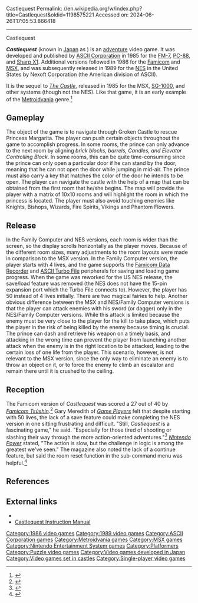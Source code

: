 Castlequest
Permalink: //en.wikipedia.org/w/index.php?title=Castlequest&oldid=1198575221
Accessed on: 2024-06-26T17:05:53.866418



------
Castlequest
{{for|the BBC Micro game|Castle Quest (1985 video game)}}
{{Refimprove|date=July 2008}}
{{Infobox video game
|title = Castlequest
|image = CastlequestNESBoxart.jpg
|caption = NES box art
|developer = [[ASCII Corporation]]<ref name="gamefaqs">[http://www.gamefaqs.com/console/nes/data/587178.html Castlequest Info – Castlequest Information – Castlequest Release Date<!-- Bot generated title -->]</ref>
|publisher = ASCII Corporation<br>Nexoft Corporation<ref name="gamefaqs"/>
|designer = Isao Yoshida<br>Keisuke Iwakura
|composer = Mitsunori Ogihara (Famicom)
|engine =
|released = {{vgrelease|JP|1985 (computers)|JP|November 28, 1986 (NES)<ref name="gamefaqs"/>}}{{vgrelease|NA|September 1989<ref name="gamefaqs"/>}}
|genre = [[Adventure game|Adventure]]
|modes = [[Single-player video game|Single-player]]
|platforms = [[MSX]], [[Nintendo Entertainment System|NES]]
}}

'''''Castlequest''''' (known in [[Japan]] as {{nihongo|'''''Castle Excellent'''''|キャッスルエクセレント|Kyassuru Ekuserento}}) is an [[Adventure game|adventure]] video game.  It was developed and published by [[ASCII Corporation]] in 1985 for the [[FM-7]], [[PC-88]], and [[Sharp X1]]. Additional versions followed in 1986 for the [[Nintendo Entertainment System|Famicom]] and [[MSX]], and was subsequently released in 1989 for the [[Nintendo Entertainment System|NES]] in the United States by Nexoft Corporation (the American division of ASCII).

It is the sequel to ''[[The Castle (video game)|The Castle]]'', released in 1985 for the MSX, [[SG-1000]], and other systems (though not the NES). Like that game, it is an early example of the [[Metroidvania]] genre.<ref name="Pacheco">{{cite web | url = http://gamehall.uol.com.br/v10/the-castle/ | title = The Castle | first = Márcio | last = Pacheco | date = June 23, 2016 | accessdate = July 14, 2016 | publisher = GameHall | quote = "[O]s japas criaram uma mecânica de jogo que pode ser considerado o 'avô' de títulos como 'Super Metroid' e 'Castlevania: Symphony of the Night' . . . . “Castle Excellent” para MSX e NES, mantendo a mesma fórmula com algumas poucas diferenças." | archive-url = https://web.archive.org/web/20160627073938/http://gamehall.uol.com.br/v10/the-castle/ | archive-date = June 27, 2016 | url-status = dead }}</ref>

==Gameplay==
The object of the game is to navigate through Groken Castle to rescue Princess Margarita. The player can push certain objects throughout the game to accomplish progress. In some rooms, the prince can only advance to the next room by aligning ''brick blocks, barrels, Candles, and Elevator Controlling Block''. In some rooms, this can be quite time-consuming since the prince can only open a particular door if he can stand by the door, meaning that he can not open the door while jumping in mid-air. The prince must also carry a key that matches the color of the door he intends to be open. The player can navigate the castle with the help of a map that can be obtained from the first room that he/she begins. The map will provide the player with a matrix of 10x10 rooms and will highlight the room in which the princess is located. The player must also avoid touching enemies like Knights, Bishops, Wizards, Fire Spirits, Vikings and Phantom Flowers.

==Release==
In the Family Computer and NES versions, each room is wider than the screen, so the display scrolls horizontally as the player moves. Because of the different room sizes, many adjustments to the room layouts were made in comparison to the MSX version. In the Family Computer version, the player starts with 4 lives, and the game supports the [[Famicom Data Recorder]] and [[Turbo File (ASCII)|ASCII Turbo File]] peripherals for saving and loading game progress. When the game was reworked for the US NES release, the save/load feature was removed (the NES does not have the 15-pin expansion port which the Turbo File connects to). However, the player has 50 instead of 4 lives initially. There are two magical fairies to help. Another obvious difference between the MSX and NES/Family Computer versions is that the player can attack enemies with his sword (or dagger) only in the NES/Family Computer versions. While this attack is limited because the enemy must be very close to the player for the kill to take place, which puts the player in the risk of being killed by the enemy because timing is crucial. The prince can dash and retrieve his weapon on a timely basis, and attacking in the wrong time can prevent the player from launching another attack when the enemy is in the right location to be attacked, leading to the certain loss of one life from the player.
This scenario, however, is not relevant to the MSX version, since the only way to eliminate an enemy is to throw an object on it, or to force the enemy to climb an escalator and remain there until it is crushed to the ceiling.

==Reception==
The Famicom version of ''Castlequest'' was scored a 27 out of 40 by ''[[Famitsu|Famicom Tsūshin]]''.<ref>{{cite magazine | author=''Famitsu'' staff | date=October 31, 1986 | magazine=[[Famitsu|Famicom Tsūshin]] | publisher=[[ASCII Corporation]] | number=10 | page=9 | language=ja | title=新作ゲームクロスレビュー | trans-title=New Game Cross Review | url=https://www.famitsu.com/cominy/?m=pc&a=page_h_title&title_id=19817&redirect=no | access-date=June 20, 2022 | archive-date=June 19, 2022 | archive-url=https://web.archive.org/web/20220619125403/https://www.famitsu.com/cominy/?m=pc&a=page_h_title&title_id=19817&redirect=no | url-status=bot: unknown }}</ref>
Gary Meredith of ''[[Game Players]]'' felt that despite starting with 50 lives, the lack of a save feature could make completing the NES version in one sitting frustrating and difficult. "Still, ''Castlequest'' is a fascinating game," he said. "Especially for those tired of shooting or slashing their way through the more action-oriented adventures."<ref name="gameplayers">{{cite magazine | author=Meredith, Gary | date=March 1990 | title=Nintendo Reviews: ''Castlequest''| magazine=[[Game Players]] | publisher=Signal Research, Inc. | volume=2 | issue=3 | page=85 | issn=1042-3133}}</ref> ''[[Nintendo Power]]'' stated, "The action is slow, but the challenge in logic is among the greatest we've seen." The magazine also noted the lack of a continue feature, but said the room reset function in the sub-command menu was helpful.<ref>{{cite magazine | author=''Nintendo Power'' staff | date=September–October 1989 | title=Video Shorts: ''Castlequest'' from Nexoft | magazine=[[Nintendo Power]] | publisher=[[Nintendo of America]] | volume=8 | page=80 | issn=1041-9551}}</ref>

==References==
{{reflist}}

==External links==
*{{moby game|id=/castlequest}}
*[http://www.atarihq.com/tsr/manuals/castlequ.txt Castlequest Instruction Manual]

[[Category:1986 video games]]
[[Category:1989 video games]]
[[Category:ASCII Corporation games]]
[[Category:Metroidvania games]]
[[Category:MSX games]]
[[Category:Nintendo Entertainment System games]]
[[Category:Platformers]]
[[Category:Puzzle video games]]
[[Category:Video games developed in Japan]]
[[Category:Video games set in castles]]
[[Category:Single-player video games]]